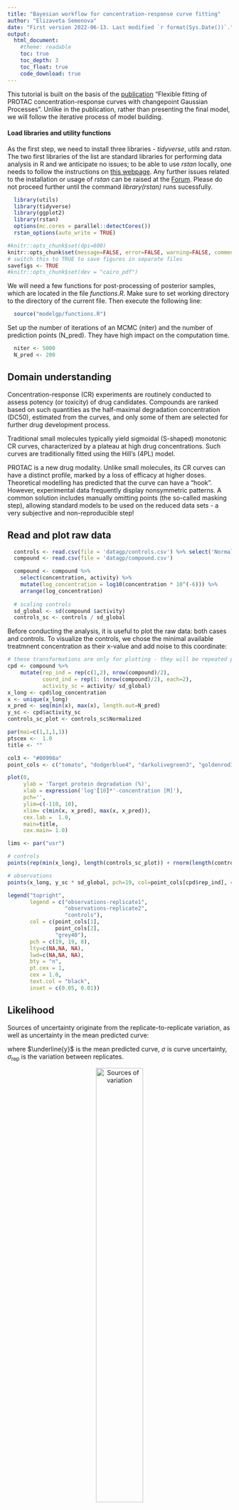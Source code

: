 ```yaml
---
title: "Bayesian workflow for concentration-response curve fitting"
author: "Elizaveta Semenova"
date: "First version 2022-06-13. Last modified `r format(Sys.Date())`."
output:
  html_document:
    #theme: readable
    toc: true
    toc_depth: 3
    toc_float: true
    code_download: true
---
```


This tutorial is built on the basis of the [publication](https://journals.sagepub.com/doi/10.1177/24725552211028142?icid=int.sj-full-text.similar-articles.1) "Flexible fitting of PROTAC concentration-response curves with changepoint Gaussian Processes". Unlike in the publication, rather than presenting the final model, we will follow the iterative process of model building.

#### Load libraries and utility functions

As the first step, we need to install three libraries - *tidyverse*, *utils* and *rstan*. The two first libraries of the list are standard libraries for performing data analysis in R and we anticipate no issues; to be able to use *rstan* locally, one needs to follow the instructions on [this webpage](https://github.com/stan-dev/rstan/wiki/RStan-Getting-Started). Any further issues related to the installation or usage of *rstan* can be raised at the [Forum](https://discourse.mc-stan.org/). Please do not proceed further until the command *library(rstan)* runs sucessfully.
```r
  library(utils)
  library(tidyverse)
  library(ggplot2)
  library(rstan)
  options(mc.cores = parallel::detectCores())
  rstan_options(auto_write = TRUE)
```

```r
#knitr::opts_chunk$set(dpi=600)
knitr::opts_chunk$set(message=FALSE, error=FALSE, warning=FALSE, comment=NA, cache=TRUE, dpi=600)
# switch this to TRUE to save figures in separate files
savefigs <- TRUE
#knitr::opts_chunk$set(dev = "cairo_pdf")
```


We will need a few functions for post-processing of posterior samples, which are located in the file *functions.R*. Make sure to set working directory to the directory of the current file. Then execute the following line:
```r
  source("modelgp/functions.R")
```

Set up the number of iterations of an MCMC (niter) and the number of prediction points (N_pred). They have high impact on the computation time.
```r
  niter <- 5000
  N_pred <- 200
```  

## Domain understanding

Concentration-response (CR) experiments are routinely conducted to assess potency (or toxicity) of drug candidates. Compounds are ranked based on such quantities as the half-maximal degradation concentration (DC50), estimated from the curves, and only some of them are selected for further drug development process.  

Traditional small molecules typically yield sigmoidal (S-shaped) monotonic CR curves, characterized by a plateau at high drug concentrations. Such curves are traditionally fitted using the Hill's (4PL) model.


PROTAC is a new drug modality. Unlike small molecules, its CR curves can have a distinct profile, marked by a loss of efficacy at higher doses. Theoretical modelling has predicted that the curve can have a "hook". However, experimental data frequently display nonsymmetric patterns. A common solution includes manually omitting points (the so-called masking step), allowing standard models to be used on the reduced data sets - a very subjective and non-reproducible step!


## Read and plot raw data
```r
  controls <- read.csv(file = 'datagp/controls.csv') %>% select('Normalized')
  compound <- read.csv(file = 'datagp/compound.csv')
```
<!-- We read in raw data files and take a look at their content: 

```r
 head(controls)
```

```r
 head(compound)
```

Pre-process raw data for further analysis: transform concentration to the log-10 scale and scale controls in the same way as the treatment measurements will be scaled for the Stan model.
-->


```r

  compound <- compound %>%
    select(concentration, activity) %>%
    mutate(log_concentration = log10(concentration * 10^(-6))) %>% 
    arrange(log_concentration)
  
  # scaling controls
  sd_global <- sd(compound $activity)
  controls_sc <- controls / sd_global
```

Before conducting the analysis, it is useful to plot the raw data: both cases and controls. To visualize the controls, we chose the minimal available treatmnent concentration as their x-value and add noise to this coordinate:
```r

# these transformations are only for plotting - they will be repeated publicly later in the code to prepare data for modelling
cpd <- compound %>%
    mutate(rep_ind = rep(c(1,2), nrow(compound)/2),
           coord_ind = rep(1: (nrow(compound)/2), each=2),
           activity_sc = activity/ sd_global)
x_long <- cpd$log_concentration
x <- unique(x_long)
x_pred <- seq(min(x), max(x), length.out=N_pred)
y_sc <- cpd$activity_sc
controls_sc_plot <- controls_sc$Normalized

par(mai=c(1,1,1,1))
ptscex <-  1.0
title <- ""

col3 <- "#00998a" 
point_cols <- c("tomato", "dodgerblue4", "darkolivegreen3", "goldenrod3")

plot(0, 
     ylab = 'Target protein degradation (%)', 
     xlab = expression('log'[10]*'-concentration [M]'), 
     pch='',
     ylim=c(-110, 10),
     xlim= c(min(x, x_pred), max(x, x_pred)),
     cex.lab =  1.0,
     main=title,
     cex.main= 1.0)

lims <- par("usr")

# controls 
points(rep(min(x_long), length(controls_sc_plot)) + rnorm(length(controls_sc_plot), 0, 0.1), controls$Normalized, pch=8, col='grey40', cex=ptscex)

# observations
points(x_long, y_sc * sd_global, pch=19, col=point_cols[cpd$rep_ind], cex=ptscex)

legend("topright", 
       legend = c("observations-replicate1", 
                  "observations-replicate2", 
                  "controls"),
       col = c(point_cols[1],
               point_cols[2],
               "grey40"),
       pch = c(19, 19, 8), 
       lty=c(NA,NA, NA),
       lwd=c(NA,NA, NA),
       bty = "n", 
       pt.cex = 1, 
       cex = 1.0, 
       text.col = "black",
       inset = c(0.05, 0.01))
```

<!-- 

```r
# create an artificial dataset to plot controls, and add jitter to their x-coordinate
controls_to_plot <- controls
controls_to_plot['x'] = rep(min(compound$log_concentration) , nrow(controls_to_plot)) + rnorm(nrow(controls_to_plot), 0,0.08)
names(controls_to_plot) <- c("activity", "log_concentration")
 
p <-  ggplot(compound, aes(x=log_concentration, y=activity)) +
    geom_point(colour="tomato") + labs(x ="Log-concentration (x)", y = "Degradation (y)") +
    geom_point(data=controls_to_plot, color="grey40")

p
```
-->

## Likelihood

Sources of uncertainty originate from the replicate-to-replicate variation, as well as uncertainty in the mean predicted curve:

\begin{align}
    y &\sim N(\underline{y}, \sigma^2 I), \\   
    y^\text{treatment}_\text{rep} &\sim t_\nu (y, \sigma_\text{rep}), \\
    y^\text{control}_\text{rep} &\sim t_\nu (\mu, \sqrt{\sigma^2 + \sigma_\text{rep}}),
\end{align}


where $\underline{y}$ is the mean predicted curve, $\sigma$ is curve uncertainty, $\sigma_\text{rep}$ is the variation between replicates.

<center>![Sources of variation](figures/variation.png){width=50%}</center>

The remaining part of the problem is to find a good model for the curve $\underline{y}$.

## Traditional 4PL model

The parameteric Hill's (4PL) model has the form

$$\underline{y}(x) = d + \frac{a-d}{1 + \exp(-b(x-c))}, $$
where $d$ is the degradation at zero concentration, $a = \text{Dmax}$, $c = \log10(\text{DC50})$, $x$ is the $log10$-dose, $b$ is the Hill’s slope.

### Prepare data for Stan

To fit the Stan model, we will use the file *"4pl.stan"*. Its *data* section contains description of 7 data entries. To be able to run the model successfully, we need to provide these quantities in the list format:
```r
  # add replicate number and unique concentration index
  compound <- compound %>%
    mutate(rep_ind = rep(c(1,2), nrow(compound)/2),
           coord_ind = rep(1: (nrow(compound)/2), each=2),
           activity_sc = activity/ sd_global)
  
  # prepare data for Stan
  x_long <- compound$log_concentration
  x <- unique(x_long)
  N <- length(x)
  coord_ind <- compound$coord_ind
  y_sc <- compound$activity_sc
  N_y <- length(y_sc)
  controls_sc <- controls_sc$Normalized

  stan_dat <- list(N_conc = N, 
                   N_treatment = N_y, 
                   x = x, 
                   y_treatment = y_sc, 
                   x_index = coord_ind,
                   N_control = length(controls_sc),
                   y_control = controls_sc)
```


### Compile Stan 4PL model
Make sure that the Stan file is located in the same directory as the current R file. Then compile the Stan model:
```r
mod <- stan_model(file="modelgp/4pl.stan")
```

Please note that the compilation of the model might take some time. After this has been done once, there is no need to recompile to run the model again (given that there has been no changes in the Stan file). After the initial compilation, this line can be commented out.

### Fit Stan model
To fit the Stan model, we need to provide the prepared data *stan_dat* and the compiled model *mod*. We specify the number of chains and iterations for each chain:

```r
  # fit the model

  m <- sampling(mod, 
                data = stan_dat, 
                iter = niter, 
                chains = 4, 
                cores=4)
  
  # how long did it take for the model to run?
  times <- print(get_elapsed_time(m))
  print(paste0("Stan mean computation time : ", round(mean(apply(times, 1, sum)),2), " sec"))
  print(paste0("Stan sd computation time : ", round(sd(apply(times, 1, sum)),2), " sec"))
```

### Evaluate convergence

Results of Bayesian inference should only be used if the chains have achieved convergence. It can be assessed both using numerical measures. Among numerical measures is the R-hat statistics, which should be close to 1.

```r
  pars = c("sigma_rep",  "sigma", "d", "a", "c", "b")

  # evaluate convergence by Rhat and n_eff
  print(m, 
        pars = pars,
        probs = c(0.10, 0.5, 0.75, 0.90),
        digits_summary = 2, include = TRUE)
```

Visually convergence can be estimated using traceplots and posterior density plots. Traceplots characterize stationarity: if a chain has converge, we will see its walks around the same value, i.e. it would have, globally, a horizontal trend.

```r
# traceplots
traceplot(m, pars = pars, inc_warmup=FALSE)
```

We observe that traceplots for all parameters and all chains are of stationary character.


```r
  # posterior density plots
  stan_dens(m, pars = pars, separate_chains = TRUE)
```

We observe that posterior density plots of different chains have very high overlap for all parameters. This means that all chians agree on the estimates.

### Calculate predictions
```r
# extract samples
  d <- rstan::extract(m, pars="d")[[1]]
  a <- rstan::extract(m, pars="a")[[1]]
  b <- rstan::extract(m, pars="b")[[1]]
  c <- rstan::extract(m, pars="c")[[1]]
  N_samp <- length(d)
  
  x_pred <- seq(min(x), max(x), length.out=N_pred)
  
  mean_response <- y_4pl(x_pred, N_samp, d, a, b, c)
  
  # convert back to original scale
  ypred <- mean_response * sd_global
  ypred_mean <- apply(ypred, 2, mean)
  ypred_95 <- apply(ypred, 2, function(x) quantile(x, probs = c(0.025, 0.975)))
  ypred.df = data.frame(x = c(x_pred), ypred = ypred_mean, ypred_025 = ypred_95[1,], ypred_975 = ypred_95[2,])
  ypred.df = ypred.df[order(ypred.df$x),]

```

### Biologically meaningful parameters
```r
  DC50_samps <- c
  Dmax_samps <- a * sd_global
  S0_samps <- d * sd_global
  
  DC50 <- quantile(DC50_samps, probs= c(0.025, 0.25, 0.5, 0.75, 0.975))
  Dmax <- quantile(Dmax_samps, probs= c(0.025, 0.25, 0.5, 0.75, 0.975))
  S0 <- quantile(S0_samps, probs= c(0.025, 0.25, 0.5, 0.75, 0.975))
```


### Plot results
The estimated curve and biologically relevant parameters can be displayed visually together with their uncertainties:
```r

 par(mai=c(1,1,1,1))
 ptscex <-  1.0
 title <- ""
  
 col3 <- "#00998a" 
 point_cols <- c("tomato", "dodgerblue4", "darkolivegreen3", "goldenrod3")
  
 plot(0, 
       ylab = 'Target protein degradation (%)', 
       xlab = expression('log'[10]*'-concentration [M]'), 
       pch='',
       #ylim= c(min(gp, y), max(gp, y)), 
       ylim=c(-110, 10),
       xlim= c(min(x, x_pred), max(x, x_pred)),
       cex.lab =  1.0,
       main=title,
       cex.main= 1.0)
  
  lims <- par("usr")
  
  # controls 
  points(rep(min(x_long), length(controls_sc)) + rnorm(length(controls_sc), 0, 0.1), controls$Normalized, pch=8, col='grey40', cex=ptscex)
  
  # observations
  points(x_long, y_sc * sd_global, pch=19, col=point_cols[compound$rep_ind], cex=ptscex)
  

  # Dmax
 rect(lims[1], Dmax[1], lims[2], Dmax[5],  col=alpha("goldenrod1", 0.4), border=FALSE)
 abline(h=Dmax[3], col="goldenrod4", lty = 2, lwd=2) # darkgreen
 text(lims[1]+0.3, Dmax[3]+5,  expression('D'["max"]), cex= 1.0)
  

  # DC50
 rect(DC50[1], lims[3], DC50[5], lims[4],  col=alpha("steelblue", 0.2), border=FALSE)
 abline(v=DC50[3], col="steelblue", lty= 2, lwd=2)
 text(DC50[3]+0.5, lims[3]+5, expression('log'[10]*'(DC'[50]*')'), cex= 1.0)
  
  # S0
  #rect(lims[1], S0[1], lims[2], S0[5],  col=alpha("goldenrod1", 0.4), border=FALSE)
  #abline(h=S0[3], col="goldenrod4", lty = 2, lwd=2) # darkgreen
  #text(lims[1]+0.7, S0[3]+5,  expression('S'["0"]), cex=1.0)
  
  
  polygon(c(ypred.df$x,rev(ypred.df$x)),c(ypred.df$ypred_975,rev(ypred.df$ypred_025)),
          col=alpha(col3,0.2), border=NA)

  lines(ypred.df$x, ypred.df$ypred, pch=19, col="darkslategray", lwd=2)

  legend("topright", 
          legend = c("observations-rep1", 
                    "observations-rep2",  
                     "controls",
                     "mean prediction",
                     #"95% BCI", 
                     expression('D'["max"]),
                     #expression('D'["max"]*' 95% BCI'),
                     expression('log'[10]*'(DC'[50]*')')),
                    #,expression('log'[10]*'(DC'[50]*')'*' 95% BCI')),
          col = c(point_cols[1],
                  point_cols[2],
                  "grey40",
                  "darkslategray", 
                  #alpha(col3,0.8), 
                  "goldenrod1",
                  #"goldenrod1",
                  "steelblue"),
                  #,alpha("steelblue", 0.6)),
         #pch = c(19, 19, 8, NA, 15,  NA, 15, NA, 15), 
         pch = c(19, 19, 8, NA,  NA, NA), 
         #lty=c(NA,NA, NA, 1,NA, 2, NA, 2, NA),
         lty=c(NA,NA, NA, 1, 2, 2),
         #lwd=c(NA,NA, NA,3,NA,3, NA, 3, NA),
         lwd=c(NA,NA, NA,3,3, 3),
         bty = "n", 
         pt.cex = 1, 
         cex = 1.0, 
         text.col = "black",
         inset = c(0.05, 0.01))
```

The fitted curve corresponds well to our biological understanding of the process (there is no degradation at very low concentrations, and at higher concentrations degradation begins). However, it is unable to capture the "hook" and variable degradation rates at higher concentrations.

## Gaussian Process (GP) model 
Gaussian Process model allows to fit flexible curve shapes and is defined as 
$$f \sim \mbox{GP}(0,K),$$

where $K$ is the covariance matrix. We chose the GP to have exponentiated quadratic covariance function: 

$$ K[i,j] = \eta^2  \exp\left(-\frac{(x_i-x_j)^2}{\rho^2}\right).$$

Parameters $\eta$ and $\rho$ define the amplitude and lengthscale of the curve, correspondingly.

### Compile Stan model
```r
mod <- stan_model(file="modelgp/model_gp.stan")
```

### Fit vanilla GP
```r
  # fit the model
  m <- sampling(mod, 
                data = stan_dat, 
                iter = niter, 
                chains = 4, 
                cores=4)
  
  # how long did it take for the model to run?
  times <- print(get_elapsed_time(m))
  print(paste0("Stan mean computation time : ", round(mean(apply(times, 1, sum)),2), " sec"))
  print(paste0("Stan sd computation time : ", round(sd(apply(times, 1, sum)),2), " sec"))
```

### Evaluate convergence

```r
  pars = c("sigma_rep",  "sigma", "mu", "rho", "eta", "nu")

  # evaluate convergence by Rhat and n_eff
  print(m, 
        pars = pars,
        probs = c(0.10, 0.5, 0.75, 0.90),
        digits_summary = 2, include = TRUE)
```

Visually convergence can be estimated using traceplots and posterior density plots. Traceplots characterize stationarity: if a chain has converge, we will see its walks around the same value, i.e. it would have, globally, a horizontal trend.

```r
# traceplots
traceplot(m, pars = pars, inc_warmup=FALSE)
```

We observe that traceplots for all parameters and all chains are of stationary character.


```r
  # posterior density plots
  stan_dens(m, pars = pars, separate_chains = TRUE)
```

We observe that posterior density plots of different chains have very high overlap for all parameters. This means that all chians agree on the estimates.

### Kriging
After the posterior samples have been obtained, we can use them to perform kriging, i.e. prediction of the activity values at unobserved concentrations. We begin by extracting posterior samples of each parameter from the *stanfit* object *m*:
```r
 # extract samples
  mu <- rstan::extract(m, pars="mu")[[1]]
  rho <- rstan::extract(m, pars="rho")[[1]]
  sigma <- rstan::extract(m, pars="sigma")[[1]]
  sigma_rep <- rstan::extract(m, pars="sigma_rep")[[1]]
  eta <- rstan::extract(m, pars="eta")[[1]]
  y <- t(rstan::extract(m, pars="y")[[1]])
  N_samp <- length(mu)
```


To perform kriging, we need to define prediction points $x_\text{pred},$ i.e. the concentration at which we would like to obtain the estimates of the activity. We chose a uniform grid between the minimal and the maximal measured concentrations:
```r
  x_pred <- seq(min(x), max(x), length.out=N_pred)
```

Given the concentrations $x$ at which the measurements have been performed, the predictive grid $x_\text{pred}$ and posterior samples of parameters, we can perform kriging and convert predictions to the original scale:
```r
  SigmaMM <- CalcSigma(x, x, N_samp, eta, rho, sigma)
  SigmaNM <- CalcSigma(x_pred, x, N_samp, eta, rho, sigma)
  
  SigmaMM_inv <- array(data = NA, dim = c(N_samp, N, N))
  for (k in 1:N_samp){
    SigmaMM_inv[k, , ] = solve(SigmaMM[k, , ])
  }
  
  mean_response <- array(data=NA, dim = c(N_samp, N_pred))
  
  for (k in 1:N_samp){
    mean_response[k,] = mu[k] + ((SigmaNM[k,,] %*% SigmaMM_inv[k,,])  %*% (y[, k] - mu[k]))
  }
  
  # convert back to original scale
  gp <- mean_response * sd_global
  gp_mean <- apply(gp, 2, mean)
  gp_95 <- apply(gp, 2, function(x) quantile(x, probs = c(0.025, 0.975)))
  gp.df = data.frame(x = c(x_pred), gp = gp_mean, gp_025 = gp_95[1,], gp_975 = gp_95[2,])
  gp.df = gp.df[order(gp.df$x),]
```


### Biologically meaningful parameters
Now we have obtained estimaes of the GP at a finer scale than the initial measurements were observed and can use them to calculate biologically relevant parameters of interest:
```r
  DC50_samps <- rep(NA, dim(gp)[1])
  Dmax_samps <- rep(NA, dim(gp)[1])
  
  for (i in 1: dim(gp)[1]){
    DC50_samps[i] <- DC50_func(mu[i], gp[i,], gp.df$x, eps=0.15)[[1]]
    Dmax_samps[i] <- min(gp[i,])
  }
  
  DC50 <- quantile(DC50_samps, probs= c(0.025, 0.25, 0.5, 0.75, 0.975))
  Dmax <- quantile(Dmax_samps, probs= c(0.025, 0.25, 0.5, 0.75, 0.975))
  
  h <- hist(DC50_samps, breaks = 500, plot = FALSE)
  px <- h$density
  DC50_draws <- sample(h$mids, size = niter * 1.5, replace = TRUE, prob = px)
```


### Plot results
The estimated curve and biologically relevant parameters can be displayed visually together with their uncertainties:
```r
  
  par(mai=c(1,1,1,1))
  ptscex <-  1.0
  title <- ""
  
  col3 <- "#00998a" 
  point_cols <- c("tomato", "dodgerblue4", "darkolivegreen3", "goldenrod3")
  
  plot(0, 
       ylab = 'Target protein degradation (%)', 
       xlab = expression('log'[10]*'-concentration [M]'), 
       pch='',
       #ylim= c(min(gp, y), max(gp, y)), 
       ylim=c(-110, 10),
       xlim= c(min(x, x_pred), max(x, x_pred)),
       cex.lab =  1.0,
       main=title,
       cex.main= 1.0)
  
  lims <- par("usr")
  
  # controls 
  points(rep(min(x_long), length(controls_sc)) + rnorm(length(controls_sc), 0, 0.1), controls$Normalized, pch=8, col='grey40', cex=ptscex)
  
  # observations
  points(x_long, y_sc * sd_global, pch=19, col=point_cols[compound$rep_ind], cex=ptscex)
  
 
  # Dmax
  rect(lims[1], Dmax[1], lims[2], Dmax[5],  col=alpha("goldenrod1", 0.4), border=FALSE)
  abline(h=Dmax[3], col="goldenrod4", lty = 2, lwd=2) # darkgreen
  text(lims[1]+0.3, Dmax[3]+5,  expression('D'["max"]), cex= 1.0)
  
  
  # DC50
  rect(DC50[1], lims[3], DC50[5], lims[4],  col=alpha("steelblue", 0.2), border=FALSE)
  abline(v=DC50[3], col="steelblue", lty= 2, lwd=2)
  text(DC50[3]+0.5, lims[3]+5, expression('log'[10]*'(DC'[50]*')'), cex= 1.0)
  
  polygon(c(gp.df$x,rev(gp.df$x)),c(gp.df$gp_975,rev(gp.df$gp_025)),
          col=alpha(col3,0.2), border=NA)
  
  lines(gp.df$x, gp.df$gp, pch=19, col="darkslategray", lwd=2)
  
  legend("topright", 
         legend = c("observations-rep1", 
                    "observations-rep2", 
                    "controls",
                    "GP mean",
                    expression('log'[10]*'(PoD)'), 
                    expression('D'["max"]),
                    expression('log'[10]*'(DC'[50]*')')),
         col = c(point_cols[1],
                 point_cols[2],
                 "grey40",
                 "darkslategray", 
                 "coral3", 
                 "goldenrod1",
                 "steelblue"),
         pch = c(19, 19, 8, NA,  NA, NA, NA), 
         lty=c(NA,NA, NA, 1,2, 2,  2),
         lwd=c(NA,NA, NA,3,3,3, 3),
         bty = "n", 
         pt.cex = 1, 
         cex = 1.0, 
         text.col = "black",
         inset = c(0.05, 0.01))
```

This curve shows more flexibility at higher concentrations. However, it lost the desired properties at low comcentrations.

## Changepoint GP model

Kernel design allows to specify a wider range of priors.
Changepoint between two GPs is defined as 

\begin{align*}
    f_1(x) &\sim \text{GP}(0,k_1) \\
    f_2(x) &\sim \text{GP}(0,k_2),\\
    f(x) &:= (1 - w(x)) f_1(x) + w(x) f_2(x) \sim \text{GP}(0,k), \\
    & \text{ where}\\
    k(x, x^{'}) &= (1 - w(x)) k_1(x, x') (1 - w(x')) + w(x) k_2(x, x')w(x') 
\end{align*}
These formulas are easy to understand if we chose the transition function as a step function $w(x)=s_\theta(d),$ where $d = x - \theta$ and
\[
    s_\theta(d)= 
\begin{cases}
    0& \text{if } d \le 0,\\
    1 & \text{if } d > 0.\\
\end{cases}
\]
The most popular choice of $w(x)$ is the inverse logit (sigmoidal) function. A steep sigmoidal function $$\sigma(g*x), g>1$$ is a good approximator of the step function.

### Explore changepoint GP priors

We explore the shapes of prior curves based on the value of $g$.

```r
N_prior <- 501
x_prior <- 3 * (0:(N_prior - 1)) / (N_prior - 1) - 8
rho_true <- 0.5
sigma_true <- 0.3
theta_true <- -7
g_true <- 100

simu_data <- list(alpha=2, rho=rho_true,
                  N=N_prior, x=x_prior, 
                  theta=theta_true, sigma=sigma_true, g = g_true, k2 = 1)

simu_100 <- stan(file='modelgp/changepoint_priors.stan', 
                   data=simu_data, 
                   warmup=0, 
                   iter=4000, 
                   chains=1, 
                   seed=494838,
                   algorithm="Fixed_param", 
                   refresh=4000)
```

```r
reals <- plot_gp_prior_realizations(simu_100, x_prior, "g=100")
```


```r
g_true <- 10

simu_data <- list(alpha=2, rho=rho_true,
                  N=N_prior, x=x_prior, 
                  theta=theta_true, sigma=sigma_true, g = g_true, k2 = 1)

simu_10 <- stan(file='modelgp/changepoint_priors.stan', 
                   data=simu_data, 
                   warmup=0, 
                   iter=4000, 
                   chains=1, 
                   seed=494838,
                   algorithm="Fixed_param", 
                   refresh=4000)
```

```r
reals <- plot_gp_prior_realizations(simu_10, x_prior, "g=10")
```

```r
g_true <- 1

simu_data <- list(alpha=2, rho=rho_true,
                  N=N_prior, x=x_prior, 
                  theta=theta_true, sigma=sigma_true, g = g_true, k2 = 1)

simu_1 <- stan(file='modelgp/changepoint_priors.stan', 
                   data=simu_data, 
                   warmup=0, 
                   iter=4000, 
                   chains=1, 
                   seed=494838,
                   algorithm="Fixed_param", 
                   refresh=4000)
```

```r
reals <- plot_gp_prior_realizations(simu_1, x_prior, "g=1")
```

We observe that curves corresponding to $g=100$ and $g=1$ are too extreme, while the curve $g=10$ is able to describe the types of curves which we would like to model.

### Compile Stan model

```r
mod <- stan_model(file="modelgp/model_invlogit_nu_g.stan")
```

### Fit changepoint GP


```r
  m <- sampling(mod, 
                data = stan_dat, 
                iter = niter, 
                chains = 4, 
                cores=4)
  
  times <- print(get_elapsed_time(m))
  print(paste0("Stan mean computation time : ", round(mean(apply(times, 1, sum)),2), " sec"))
  print(paste0("Stan sd computation time : ", round(sd(apply(times, 1, sum)),2), " sec"))
```

### Evaluate convergence

```r
  pars = c("sigma_rep",  "sigma", "mu", "rho", "eta", "nu", "g")

  # evaluate convergence by Rhat and n_eff
  print(m, 
        pars = pars,
        probs = c(0.10, 0.5, 0.75, 0.90),
        digits_summary = 2, include = TRUE)
```

```r
# traceplots
traceplot(m, pars = pars, inc_warmup=FALSE)
```

```r
  # posterior density plots
  stan_dens(m, pars = pars, separate_chains = TRUE)
```

### Kriging
```r
 # extract samples
  mu <- rstan::extract(m, pars="mu")[[1]]
  rho <- rstan::extract(m, pars="rho")[[1]]
  theta <- rstan::extract(m, pars="theta")[[1]]
  sigma <- rstan::extract(m, pars="sigma")[[1]]
  sigma_rep <- rstan::extract(m, pars="sigma_rep")[[1]]
  eta <- rstan::extract(m, pars="eta")[[1]]
  g_par <- rstan::extract(m, pars="g")[[1]]
  y <- t(rstan::extract(m, pars="y")[[1]])
  N_samp <- length(mu)
```

```r
  SigmaMM <- CalcSigma_g(x, x, N_samp, eta, rho, sigma, theta, g_par)
  SigmaNM <- CalcSigma_g(x_pred, x, N_samp, eta, rho, sigma, theta, g_par)
  
  SigmaMM_inv <- array(data = NA, dim = c(N_samp, N, N))
  for (k in 1:N_samp){
    SigmaMM_inv[k, , ] = solve(SigmaMM[k, , ])
  }
  
  mean_response <- array(data=NA, dim = c(N_samp, N_pred))
  
  for (k in 1:N_samp){
    mean_response[k,] = mu[k] + ((SigmaNM[k,,] %*% SigmaMM_inv[k,,])  %*% (y[, k] - mu[k]))
  }
  
  theta_mean <- mean(theta)
  
  # convert back to original scale
  gp <- mean_response * sd_global
  gp_mean <- apply(gp, 2, mean)
  gp_95 <- apply(gp, 2, function(x) quantile(x, probs = c(0.025, 0.975)))
  gp.df = data.frame(x = c(x_pred), gp = gp_mean, gp_025 = gp_95[1,], gp_975 = gp_95[2,])
  gp.df = gp.df[order(gp.df$x),]
```

### Biologically meaningful parameters
```r
  DC50_samps <- rep(NA, dim(gp)[1])
  Dmax_samps <- rep(NA, dim(gp)[1])
  
  for (i in 1: dim(gp)[1]){
    DC50_samps[i] <- DC50_func(mu[i], gp[i,], gp.df$x, eps=0.15)[[1]]
    Dmax_samps[i] <- min(gp[i,])
  }
  
  DC50 <- quantile(DC50_samps, probs= c(0.025, 0.25, 0.5, 0.75, 0.975))
  Dmax <- quantile(Dmax_samps, probs= c(0.025, 0.25, 0.5, 0.75, 0.975))
  
  h <- hist(DC50_samps, breaks = 500, plot = FALSE)
  px <- h$density
  DC50_draws <- sample(h$mids, size = niter * 1.5, replace = TRUE, prob = px)
```


### Plot results
```r
  
  par(mai=c(1,1,1,1))
  ptscex <-  1.0
  title <- ""
  
  col3 <- "#00998a" 
  point_cols <- c("tomato", "dodgerblue4", "darkolivegreen3", "goldenrod3")
  
  plot(0, 
       ylab = 'Target protein degradation (%)', 
       xlab = expression('log'[10]*'-concentration [M]'), 
       pch='',
       ylim=c(-110, 10),
       xlim= c(min(x, x_pred), max(x, x_pred)),
       cex.lab =  1.0,
       main=title,
       cex.main= 1.0)
  
  lims <- par("usr")
  
  # controls 
  points(rep(min(x_long), length(controls_sc)) + rnorm(length(controls_sc), 0, 0.1), controls$Normalized, pch=8, col='grey40', cex=ptscex)
  
  # observations
  points(x_long, y_sc * sd_global, pch=19, col=point_cols[compound$rep_ind], cex=ptscex)
  
  # theta
  abline(v=theta_mean, col="coral3", lty = 2, lwd=2) # coral3
  theta_95 <- quantile(theta, probs = c(0.025, 0.25, 0.75, 0.975))
  rect(theta_95[1], lims[3], theta_95[4], lims[4],  col=alpha("coral3", 0.2), border=FALSE)
  text(theta_mean+0.5, lims[3]+5, expression('log'[10]*'(PoD)'), cex= 1.0)
  
  
  # Dmax
  rect(lims[1], Dmax[1], lims[2], Dmax[5],  col=alpha("goldenrod1", 0.4), border=FALSE)
  abline(h=Dmax[3], col="goldenrod4", lty = 2, lwd=2) # darkgreen
  text(lims[1]+0.3, Dmax[3]+5,  expression('D'["max"]), cex= 1.0)
  
  
  # DC50
  rect(DC50[1], lims[3], DC50[5], lims[4],  col=alpha("steelblue", 0.2), border=FALSE)
  abline(v=DC50[3], col="steelblue", lty= 2, lwd=2)
  text(DC50[3]+0.5, lims[3]+5, expression('log'[10]*'(DC'[50]*')'), cex= 1.0)
  
  polygon(c(gp.df$x,rev(gp.df$x)),c(gp.df$gp_975,rev(gp.df$gp_025)),
          col=alpha(col3,0.2), border=NA)
  
  lines(gp.df$x, gp.df$gp, pch=19, col="darkslategray", lwd=2)
  
  legend("topright", 
         legend = c("observations-rep1", 
                    "observations-rep2", 
                    "controls",
                    "GP mean",
                    expression('log'[10]*'(PoD)'), 
                    expression('D'["max"]),
                    expression('log'[10]*'(DC'[50]*')')),
         col = c(point_cols[1],
                 point_cols[2],
                 "grey40",
                 "darkslategray", 
                 "coral3", 
                 "goldenrod1",
                 "steelblue"),
         pch = c(19, 19, 8, NA, NA,  NA, NA), 
         lty=c(NA,NA, NA, 1,2, 2,  2),
         lwd=c(NA,NA, NA,3,3,3, 3),
         bty = "n", 
         pt.cex = 1, 
         cex = 1.0, 
         text.col = "black",
         inset = c(0.05, 0.01))
```

Print estimates of biologically meaningful parameters
```r

out.df <- data.frame(Dmax = c(Dmax[1], Dmax[3], Dmax[5]),
                       DC50 = c(DC50[1], DC50[3], DC50[5]),
                       theta = c(theta_95[1], theta_mean, theta_95[4]))
  
cat('Parameter estimates :\n')
round(t(out.df),2)
```


####  Computational environment
```r
sessionInfo()
```

